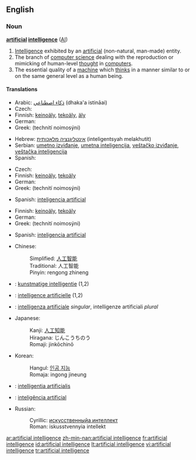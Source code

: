 ==English==

===Noun===
{{wikipedia}}
'''[[artificial]] [[intelligence]]''' ([[AI]])

# [[intelligence|Intelligence]] exhibited by an [[artificial]] (non-natural, man-made) entity.
# The branch of [[computer science]] dealing with the reproduction or mimicking of human-level [[thought]] in [[computer]]s.
# The essential quality of a [[machine]] which [[think]]s in a manner similar to or on the same general level as a human being.

====Translations====
{{trans-top|intelligence exhibited by an artificial entity}}
* Arabic: [[ذكاء اصطناعي]] (dhaka'a istināai) {{m}}
* Czech: {{t-|cs|umělá inteligence|f}}
* Finnish: [[keinoäly]], [[tekoäly]], [[äly]]
* German: {{t-|de|künstliche Intelligenz}}
* Greek: {{t|el|τεχνητή νοημοσύνη|f|sc=Grek}} (technití noimosýni)
{{trans-mid}}
* Hebrew: [[אינטליגנציה מלאכותית]] (inteligentsyah melakhutit) {{f}}
* Serbian: [[umetno izviđanje]], [[umetna inteligencija]], [[veštačko izviđanje]], [[veštačka inteligencija]]
* Spanish: {{t+|es|inteligencia artificial}}
{{trans-bottom}}

{{trans-top|branch of computer science}}
* Czech: {{t-|cs|umělá inteligence|f}}
* Finnish: [[keinoäly]], [[tekoäly]]
* German: {{t-|de|künstliche Intelligenz}}
* Greek: {{t|el|τεχνητή νοημοσύνη|f|sc=Grek}} (technití noimosýni)
{{trans-mid}}
* Spanish: [[inteligencia artificial]]
{{trans-bottom}}

{{trans-top|quality of a machine}}
* Finnish: [[keinoäly]], [[tekoäly]]
* German: {{t-|de|künstliche Intelligenz}}
* Greek: {{t|el|τεχνητή νοημοσύνη|f|sc=Grek}} (technití noimosýni)
{{trans-mid}}
* Spanish: [[inteligencia artificial]]
{{trans-bottom}}

{{checktrans}}
{{trans-top|translations to be checked}}
*Chinese:
*:Simplified: [[人工智能]]
*:Traditional: 人工智能
*:Pinyin: rengong zhineng
*{{ttbc|Dutch}}: [[kunstmatige intelligentie]] {{f}} (1,2)
*{{ttbc|French}}: [[intelligence artificielle]] {{f}} (1,2)
*{{ttbc|Italian}}: [[intelligenza artificiale]] ''singular'', intelligenze artificiali ''plural''
{{trans-mid}}
*Japanese:
*:Kanji: [[人工知能]]
*:Hiragana: じんこうちのう
*:Romaji: jinkōchinō
*Korean:
*:Hangul: [[인공 지능]]
*:Romaja: ingong jineung
*{{ttbc|Latin}}: [[intelligentia artificialis]] {{f}}
*{{ttbc|Portugal}}: [[inteligência artificial]]
*Russian:
*:Cyrillic: [[искусственныйа интеллект]]
*:Roman: iskusstvennyia intellekt
{{trans-bottom}}

[[ar:artificial intelligence]]
[[zh-min-nan:artificial intelligence]]
[[fr:artificial intelligence]]
[[id:artificial intelligence]]
[[lt:artificial intelligence]]
[[vi:artificial intelligence]]
[[tr:artificial intelligence]]